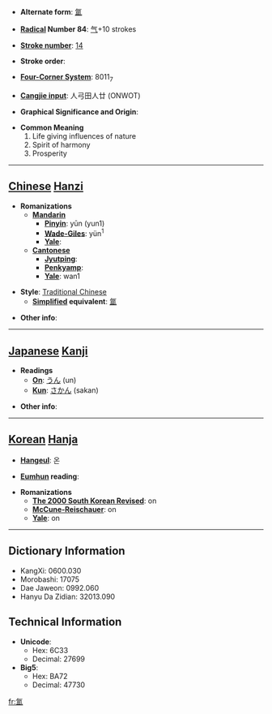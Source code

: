 * '''Alternate form''': [[氲]]

* '''[[Wiktionary:Chinese radical index| Radical]] Number 84''': [[Wiktionary:Chinese radical index 气|气]]+10 strokes

* '''[[Wiktionary:Chinese total strokes index|Stroke number]]''': [[Wiktionary:Chinese total strokes index 14|14]]

* '''Stroke order''': 

* '''[[Wiktionary:Chinese four corner index|Four-Corner System]]''': 8011<sub>7</sub>

* '''[[Wiktionary:Chinese Cangjie index|Cangjie input]]''': 人弓田人廿 (ONWOT)

* '''Graphical Significance and Origin''': 

* '''Common Meaning'''
*#Life giving influences of nature
*# Spirit of harmony
*# Prosperity


----

== [[Chinese]] [[Hanzi]] ==

* '''Romanizations'''
** '''[[Mandarin]]'''
*** '''[[Pinyin]]''': yūn (yun1)
*** '''[[Wade-Giles]]''': yün<sup>1</sup>
*** '''[[Yale]]''': 
** '''[[Cantonese]]'''
*** '''[[Jyutping]]''':
*** '''[[Penkyamp]]''': 
*** '''[[Yale]]''': wan1

* '''Style''': [[Traditional Chinese]] 
** '''[[Simplified Chinese|Simplified]] equivalent''': [[氲]]

* '''Other info''': 

----

== [[Japanese]] [[Kanji]] ==

* '''Readings'''
** '''[[On]]''': [[うん]] (un)
** '''[[Kun]]''': [[さかん]] (sakan)

* '''Other info''':  

----

== [[Korean]] [[Hanja]] ==

* '''[[Hangeul]]''': 온

* '''[[Eumhun]] reading''': 

* '''Romanizations'''
** '''[[The 2000 South Korean Revised Romanization|The 2000 South Korean Revised]]''': on
** '''[[McCune-Reischauer]]''': on
** '''[[Yale]]''': on

----

== Dictionary Information ==

* KangXi: 0600.030
* Morobashi: 17075
* Dae Jaweon: 0992.060
* Hanyu Da Zidian: 32013.090

== Technical Information ==

* '''Unicode''':
** Hex: 6C33
** Decimal: 27699
* '''Big5''':
** Hex: BA72
** Decimal: 47730

[[fr:氳]]
